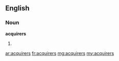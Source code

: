 ==English==
===Noun===
'''acquirers'''
#{{plural of|[[acquirer]]}}

[[ar:acquirers]]
[[fr:acquirers]]
[[mg:acquirers]]
[[my:acquirers]]